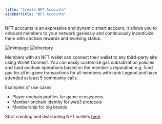 ```yaml
---
title: "Create NFT Accounts"
sidebarTitle: "NFT Accounts"
---
```


NFT accounts is an expressive and dynamic smart account. It allows you to onboard members to your network gaslessly and continuously incentivize them with onchain rewards and evolving status. 

![mintpage](https://station-images.nyc3.digitaloceanspaces.com/22ea16ee-e597-429e-aa3a-7b333efbb462.png)
![directory](https://station-images.nyc3.digitaloceanspaces.com/1caf085f-6223-4519-94a3-5844abb9ca14.png)

Members with an NFT wallet can connect their wallet to any third-party site using Wallet Connect. You can easily customize gas subsidization policies and fund onchain operations based on the member's reputation e.g. fund gas for all in-game transactions for all members with rank Legend and have attended at least 5 community calls.

Examples of use cases

- Player onchain profiles for game ecosystems
- Member onchain identity for web3 protocols
- Membership for big brands

Start creating and distributing NFT wallets [here](https://groupos.xyz/collection/new?step=general).

